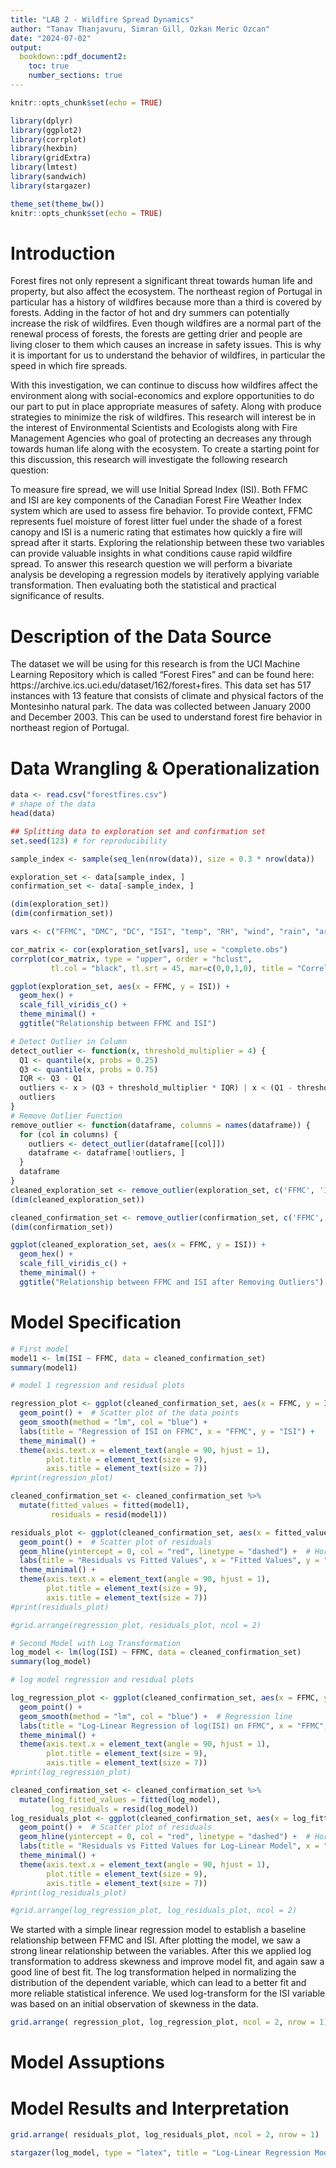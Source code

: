 ```yaml
---
title: "LAB 2 - Wildfire Spread Dynamics"
author: "Tanav Thanjavuru, Simran Gill, Ozkan Meric Ozcan"
date: "2024-07-02"
output:
  bookdown::pdf_document2:
    toc: true
    number_sections: true
---
```



\newpage
\setcounter{page}{1}

```r
knitr::opts_chunk$set(echo = TRUE)
```

```r
library(dplyr)
library(ggplot2)
library(corrplot)
library(hexbin)
library(gridExtra)
library(lmtest)
library(sandwich)
library(stargazer)

theme_set(theme_bw())
knitr::opts_chunk$set(echo = TRUE)
```



# Introduction
Forest fires not only represent a significant threat towards human life and property, but also affect the ecosystem. The northeast region of Portugal in particular has a history of wildfires because more than a third is covered by forests. Adding in the factor of hot and dry summers can potentially increase the risk of wildfires\footnote{The Subday Times. "Portugal wildfires: what to expect if you’re travelling in summer 2024" (2024).}. Even though wildfires are a normal part of the renewal process of forests, the forests are getting drier and people are living closer to them which causes an increase in safety issues\footnote{National Geographic. "How to live with mega-fires? Portugal’s feral forests may hold the secret" (2019).}. This is why it is important for us to understand the behavior of wildfires, in particular the speed in which fire spreads. 

With this investigation, we can continue to discuss how wildfires affect the environment along with social-economics and explore opportunities to do our part to put in place appropriate measures of safety. Along with produce strategies to minimize the risk of wildfires. This research will interest be in the interest of Environmental Scientists and Ecologists along with Fire Management Agencies who goal of protecting an decreases any through towards human life along with the ecosystem. To create a starting point for this discussion, this research will investigate the following research question:

\begin{quote}
  \textit{How does Fine Fuel Moisture Code (FFMC) help us understand how quick a fire spreads in the northeast region of Portugal?}
\end{quote}

To measure fire spread, we will use Initial Spread Index (ISI). Both FFMC and ISI are key components of the Canadian Forest Fire Weather Index system which are used to assess fire behavior. To provide context, FFMC represents fuel moisture of forest litter fuel under the shade of a forest canopy and ISI is a numeric rating that estimates how quickly a fire will spread after it starts. Exploring the relationship between these two variables can provide valuable insights in what conditions cause rapid wildfire spread. To answer this research question we will perform a bivariate analysis be developing a regression models by iteratively applying variable transformation. Then evaluating both the statistical and practical significance of results.

# Description of the Data Source
The dataset we will be using for this research is from the UCI Machine Learning Repository which is called "Forest Fires" and can be found here: https://archive.ics.uci.edu/dataset/162/forest+fires. This data set has 517 instances with 13 feature that consists of climate and physical factors of the Montesinho natural park. The data was collected between January 2000 and December 2003. This can be used to understand forest fire behavior in northeast region of Portugal. 

# Data Wrangling & Operationalization


```r
data <- read.csv("forestfires.csv")
# shape of the data 
head(data)
```

```r
## Splitting data to exploration set and confirmation set 
set.seed(123) # for reproducibility

sample_index <- sample(seq_len(nrow(data)), size = 0.3 * nrow(data))

exploration_set <- data[sample_index, ]
confirmation_set <- data[-sample_index, ]

(dim(exploration_set))
(dim(confirmation_set))
```

```r
vars <- c("FFMC", "DMC", "DC", "ISI", "temp", "RH", "wind", "rain", "area")

cor_matrix <- cor(exploration_set[vars], use = "complete.obs")
corrplot(cor_matrix, type = "upper", order = "hclust",
         tl.col = "black", tl.srt = 45, mar=c(0,0,1,0), title = "Correlation Matrix of Forest Fire Variables")
```
```r
ggplot(exploration_set, aes(x = FFMC, y = ISI)) +
  geom_hex() +
  scale_fill_viridis_c() +
  theme_minimal() +
  ggtitle("Relationship between FFMC and ISI")
```
```r
# Detect Outlier in Column
detect_outlier <- function(x, threshold_multiplier = 4) {
  Q1 <- quantile(x, probs = 0.25)
  Q3 <- quantile(x, probs = 0.75)
  IQR <- Q3 - Q1
  outliers <- x > (Q3 + threshold_multiplier * IQR) | x < (Q1 - threshold_multiplier * IQR)
  outliers
}
# Remove Outlier Function
remove_outlier <- function(dataframe, columns = names(dataframe)) {
  for (col in columns) {
    outliers <- detect_outlier(dataframe[[col]])
    dataframe <- dataframe[!outliers, ]
  }
  dataframe
}
cleaned_exploration_set <- remove_outlier(exploration_set, c('FFMC', 'ISI'))
(dim(cleaned_exploration_set))

cleaned_confirmation_set <- remove_outlier(confirmation_set, c('FFMC', 'ISI'))
(dim(confirmation_set))

```
```r
ggplot(cleaned_exploration_set, aes(x = FFMC, y = ISI)) +
  geom_hex() +               
  scale_fill_viridis_c() +   
  theme_minimal() + 
  ggtitle("Relationship between FFMC and ISI after Removing Outliers")
```

# Model Specification

```r

# First model
model1 <- lm(ISI ~ FFMC, data = cleaned_confirmation_set)
summary(model1)

```

```r
# model 1 regression and residual plots

regression_plot <- ggplot(cleaned_confirmation_set, aes(x = FFMC, y = ISI)) +
  geom_point() +  # Scatter plot of the data points
  geom_smooth(method = "lm", col = "blue") +
  labs(title = "Regression of ISI on FFMC", x = "FFMC", y = "ISI") +
  theme_minimal() +
  theme(axis.text.x = element_text(angle = 90, hjust = 1),
        plot.title = element_text(size = 9),
        axis.title = element_text(size = 7))
#print(regression_plot)

cleaned_confirmation_set <- cleaned_confirmation_set %>%
  mutate(fitted_values = fitted(model1),
         residuals = resid(model1))

residuals_plot <- ggplot(cleaned_confirmation_set, aes(x = fitted_values, y = residuals)) +
  geom_point() +  # Scatter plot of residuals
  geom_hline(yintercept = 0, col = "red", linetype = "dashed") +  # Horizontal line at y=0
  labs(title = "Residuals vs Fitted Values", x = "Fitted Values", y = "Residuals") +
  theme_minimal() +
  theme(axis.text.x = element_text(angle = 90, hjust = 1),
        plot.title = element_text(size = 9),
        axis.title = element_text(size = 7))
#print(residuals_plot)

#grid.arrange(regression_plot, residuals_plot, ncol = 2)
```

```r
# Second Model with Log Transformation
log_model <- lm(log(ISI) ~ FFMC, data = cleaned_confirmation_set)
summary(log_model)

```

```r
# log model regression and residual plots

log_regression_plot <- ggplot(cleaned_confirmation_set, aes(x = FFMC, y = log(ISI))) +
  geom_point() + 
  geom_smooth(method = "lm", col = "blue") +  # Regression line
  labs(title = "Log-Linear Regression of log(ISI) on FFMC", x = "FFMC", y = "log(ISI)") +
  theme_minimal() +
  theme(axis.text.x = element_text(angle = 90, hjust = 1),
        plot.title = element_text(size = 9),
        axis.title = element_text(size = 7))
#print(log_regression_plot)

cleaned_confirmation_set <- cleaned_confirmation_set %>%
  mutate(log_fitted_values = fitted(log_model),
         log_residuals = resid(log_model))
log_residuals_plot <- ggplot(cleaned_confirmation_set, aes(x = log_fitted_values, y = log_residuals)) +
  geom_point() +  # Scatter plot of residuals
  geom_hline(yintercept = 0, col = "red", linetype = "dashed") +  # Horizontal line at y=0
  labs(title = "Residuals vs Fitted Values for Log-Linear Model", x = "Fitted Values", y = "Residuals") +
  theme_minimal() +
  theme(axis.text.x = element_text(angle = 90, hjust = 1),
        plot.title = element_text(size = 9),
        axis.title = element_text(size = 7))
#print(log_residuals_plot)

#grid.arrange(log_regression_plot, log_residuals_plot, ncol = 2)
```

We started with a simple linear regression model to establish a baseline relationship between FFMC and ISI. After plotting the model, we saw a strong linear relationship between the variables. After this we applied log transformation to address skewness and improve model fit, and again saw a good line of best fit. The log transformation helped in normalizing the distribution of the dependent variable, which can lead to a better fit and more reliable statistical inference. We used log-transform for the ISI variable was based on an initial observation of skewness in the data.



```r
grid.arrange( regression_plot, log_regression_plot, ncol = 2, nrow = 1)
```

# Model Assuptions

# Model Results and Interpretation 

```r
grid.arrange( residuals_plot, log_residuals_plot, ncol = 2, nrow = 1)
```

```r
stargazer(log_model, type = "latex", title = "Log-Linear Regression Model Results", digits = 2, single.row = TRUE)
```
\begin{table}[!htbp] \centering 
  \caption{Log-Linear Regression Model Results} 
  \label{} 
\begin{tabular}{@{\extracolsep{5pt}}lc} 
\\[-1.8ex]\hline 
\hline \\[-1.8ex] 
 & \multicolumn{1}{c}{\textit{Dependent variable:}} \\ 
\cline{2-2} 
\\[-1.8ex] & log(ISI) \\ 
\hline \\[-1.8ex] 
 FFMC & 0.14$^{***}$ (0.004) \\ 
  Constant & $-$10.71$^{***}$ (0.40) \\ 
 \hline \\[-1.8ex] 
Observations & 355 \\ 
R$^{2}$ & 0.74 \\ 
Adjusted R$^{2}$ & 0.74 \\ 
Residual Std. Error & 0.25 (df = 353) \\ 
F Statistic & 1,022.88$^{***}$ (df = 1; 353) \\ 
\hline 
\hline \\[-1.8ex] 
\textit{Note:}  & \multicolumn{1}{r}{$^{*}$p$<$0.1; $^{**}$p$<$0.05; $^{***}$p$<$0.01} \\ 
\end{tabular} 
\end{table} 